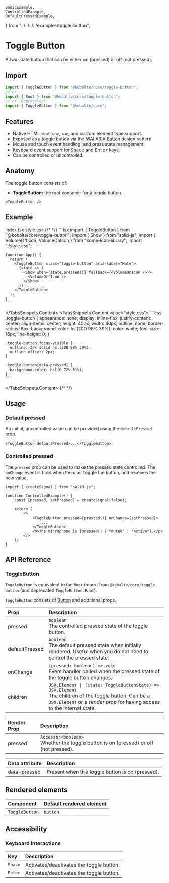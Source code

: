 
	BasicExample,
	ControlledExample,
	DefaultPressedExample,
} from "../../../../examples/toggle-button";

# Toggle Button

A two-state button that can be either on (pressed) or off (not pressed).

## Import

```ts
import { ToggleButton } from "@kobalte/core/toggle-button";
// or
import { Root } from "@kobalte/core/toggle-button";
// or (deprecated)
import { ToggleButton } from "@kobalte/core";
```

## Features

- Native HTML `<button>`, `<a>`, and custom element type support.
- Exposed as a toggle button via the [WAI ARIA Button](https://www.w3.org/WAI/ARIA/apg/patterns/button/) design pattern.
- Mouse and touch event handling, and press state management.
- Keyboard event support for <Kbd>Space</Kbd> and <Kbd>Enter</Kbd> keys.
- Can be controlled or uncontrolled.

## Anatomy

The toggle button consists of:

- **ToggleButton:** the root container for a toggle button.

```tsx
<ToggleButton />
```

## Example

<Preview>
	<BasicExample />
</Preview>

<TabsSnippets>
  <TabsSnippets.List>
    <TabsSnippets.Trigger value="index.tsx">index.tsx</TabsSnippets.Trigger>
    <TabsSnippets.Trigger value="style.css">style.css</TabsSnippets.Trigger>
  </TabsSnippets.List>
  {/* <!-- prettier-ignore-start -->*/}
  <TabsSnippets.Content value="index.tsx">
    ```tsx
		import { ToggleButton } from "@kobalte/core/toggle-button";
    import { Show } from "solid-js";
    import { VolumeOffIcon, VolumeOnIcon } from "some-icon-library";
    import "./style.css";

    function App() {
      return (
        <ToggleButton class="toggle-button" aria-label="Mute">
          {state => (
            <Show when={state.pressed()} fallback={<VolumeOnIcon />}>
              <VolumeOffIcon />
            </Show>
          )}
        </ToggleButton>
      );
    }
    ```

  </TabsSnippets.Content>
  <TabsSnippets.Content value="style.css">
    ```css
    .toggle-button {
      appearance: none;
      display: inline-flex;
      justify-content: center;
      align-items: center;
      height: 40px;
      width: 40px;
      outline: none;
      border-radius: 6px;
      background-color: hsl(200 98% 39%);
      color: white;
      font-size: 16px;
      line-height: 0;
    }

    .toggle-button:focus-visible {
      outline: 2px solid hsl(200 98% 39%);
      outline-offset: 2px;
    }

    .toggle-button[data-pressed] {
      background-color: hsl(0 72% 51%);
    }
    ```

  </TabsSnippets.Content>
  {/* <!-- prettier-ignore-end -->*/}
</TabsSnippets>

## Usage

### Default pressed

An initial, uncontrolled value can be provided using the `defaultPressed` prop.

<Preview>
	<DefaultPressedExample />
</Preview>

```tsx
<ToggleButton defaultPressed>...</ToggleButton>
```

### Controlled pressed

The `pressed` prop can be used to make the pressed state controlled. The `onChange` event is fired when the user toggle the button, and receives the new value.

<Preview>
	<ControlledExample />
</Preview>

```tsx {3,7}
import { createSignal } from "solid-js";

function ControlledExample() {
	const [pressed, setPressed] = createSignal(false);

	return (
		<>
			<ToggleButton pressed={pressed()} onChange={setPressed}>
				...
			</ToggleButton>
			<p>The microphone is {pressed() ? "muted" : "active"}.</p>
		</>
	);
}
```

## API Reference

### ToggleButton

`ToggleButton` is equivalent to the `Root` import from `@kobalte/core/toggle-button` (and deprecated `ToggleButton.Root`).

`ToggleButton` consists of [Button](/docs/core/components/button) and additional props.

| Prop           | Description                                                                                                                                                                            |
| :------------- | :------------------------------------------------------------------------------------------------------------------------------------------------------------------------------------- |
| pressed        | `boolean` <br/> The controlled pressed state of the toggle button.                                                                                                                     |
| defaultPressed | `boolean` <br/> The default pressed state when initially rendered. Useful when you do not need to control the pressed state.                                                           |
| onChange       | `(pressed: boolean) => void` <br/> Event handler called when the pressed state of the toggle button changes.                                                                           |
| children       | `JSX.Element \| (state: ToggleButtonState) => JSX.Element` <br/> The children of the toggle button. Can be a `JSX.Element` or a _render prop_ for having access to the internal state. |

| Render Prop | Description                                                                               |
| :---------- | :---------------------------------------------------------------------------------------- |
| pressed     | `Accessor<boolean>` <br/> Whether the toggle button is on (pressed) or off (not pressed). |

| Data attribute | Description                                     |
| :------------- | :---------------------------------------------- |
| data-pressed   | Present when the toggle button is on (pressed). |

## Rendered elements

| Component      | Default rendered element |
| :------------- | :----------------------- |
| `ToggleButton` | `button`                 |

## Accessibility

### Keyboard Interactions

| Key              | Description                              |
| :--------------- | :--------------------------------------- |
| <Kbd>Space</Kbd> | Activates/deactivates the toggle button. |
| <Kbd>Enter</Kbd> | Activates/deactivates the toggle button. |
